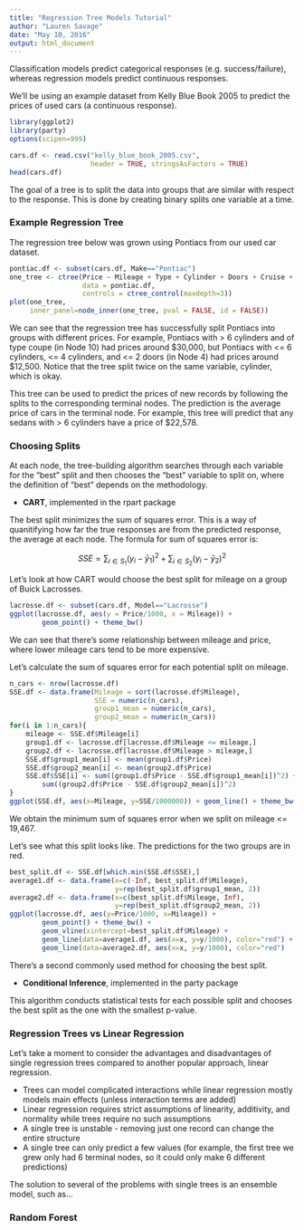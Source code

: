 ```yaml
---
title: "Regression Tree Models Tutorial"
author: "Lauren Savage"
date: "May 10, 2016"
output: html_document
---
```


Classification models predict categorical responses (e.g. success/failure), whereas regression models predict continuous responses.

We'll be using an example dataset from Kelly Blue Book 2005 to predict the prices of used cars (a continuous response).

```r
library(ggplot2)
library(party)
options(scipen=999)
```

```r
cars.df <- read.csv("kelly_blue_book_2005.csv",
                    header = TRUE, stringsAsFactors = TRUE)
head(cars.df)
```

The goal of a tree is to split the data into groups that are similar with respect to the response.  This is done by creating binary splits one variable at a time.

### Example Regression Tree

The regression tree below was grown using Pontiacs from our used car dataset.

```r
pontiac.df <- subset(cars.df, Make=="Pontiac")
one_tree <- ctree(Price ~ Mileage + Type + Cylinder + Doors + Cruise + Sound + Leather, 
                  data = pontiac.df, 
                  controls = ctree_control(maxdepth=3))
plot(one_tree, 
     inner_panel=node_inner(one_tree, pval = FALSE, id = FALSE))
```

We can see that the regression tree has successfully split Pontiacs into groups with different prices.  For example, Pontiacs with > 6 cylinders and of type coupe (in Node 10) had prices around $30,000, but Pontiacs with <= 6 cylinders, <= 4 cylinders, and <= 2 doors (in Node 4) had prices around $12,500.  Notice that the tree split twice on the same variable, cylinder, which is okay.

This tree can be used to predict the prices of new records by following the splits to the corresponding terminal nodes.  The prediction is the average price of cars in the terminal node.  For example, this tree will predict that any sedans with > 6 cylinders have a price of $22,578.

### Choosing Splits

At each node, the tree-building algorithm searches through each variable for the "best" split and then chooses the "best" variable to split on, where the definition of "best" depends on the methodology.

* **CART**, implemented in the rpart package

The best split minimizes the sum of squares error.  This is a way of quanitifying how far the true responses are from the predicted response, the average at each node. The formula for sum of squares error is:

$$ SSE = \sum\nolimits_{i \in S_1} (y_i - \bar{y}_1)^2 + \sum\nolimits_{i \in S_2} (y_i - \bar{y}_2)^2$$

Let's look at how CART would choose the best split for mileage on a group of Buick Lacrosses.

```r
lacrosse.df <- subset(cars.df, Model=="Lacrosse")
ggplot(lacrosse.df, aes(y = Price/1000, x = Mileage)) + 
        geom_point() + theme_bw()
```

We can see that there's some relationship between mileage and price, where lower mileage cars tend to be more expensive.

Let's calculate the sum of squares error for each potential split on mileage.

```r
n_cars <- nrow(lacrosse.df)
SSE.df <- data.frame(Mileage = sort(lacrosse.df$Mileage), 
                     SSE = numeric(n_cars), 
                     group1_mean = numeric(n_cars), 
                     group2_mean = numeric(n_cars))
for(i in 1:n_cars){
    mileage <- SSE.df$Mileage[i]
    group1.df <- lacrosse.df[lacrosse.df$Mileage <= mileage,]
    group2.df <- lacrosse.df[lacrosse.df$Mileage > mileage,]
    SSE.df$group1_mean[i] <- mean(group1.df$Price)
    SSE.df$group2_mean[i] <- mean(group2.df$Price)
    SSE.df$SSE[i] <- sum((group1.df$Price - SSE.df$group1_mean[i])^2) + 
        sum((group2.df$Price - SSE.df$group2_mean[i])^2)
}
ggplot(SSE.df, aes(x=Mileage, y=SSE/1000000)) + geom_line() + theme_bw()
```

We obtain the minimum sum of squares error when we split on mileage <= 19,467.

Let's see what this split looks like. The predictions for the two groups are in red.

```r
best_split.df <- SSE.df[which.min(SSE.df$SSE),]
average1.df <- data.frame(x=c(-Inf, best_split.df$Mileage), 
                          y=rep(best_split.df$group1_mean, 2))
average2.df <- data.frame(x=c(best_split.df$Mileage, Inf), 
                          y=rep(best_split.df$group2_mean, 2))
ggplot(lacrosse.df, aes(y=Price/1000, x=Mileage)) + 
        geom_point() + theme_bw() + 
        geom_vline(xintercept=best_split.df$Mileage) +
        geom_line(data=average1.df, aes(x=x, y=y/1000), color="red") +
        geom_line(data=average2.df, aes(x=x, y=y/1000), color="red")
```

There's a second commonly used method for choosing the best split.

* **Conditional Inference**, implemented in the party package

This algorithm conducts statistical tests for each possible split and chooses the best split as the one with the smallest p-value.

### Regression Trees vs Linear Regression

Let's take a moment to consider the advantages and disadvantages of single regression trees compared to another popular approach, linear regression.

* Trees can model complicated interactions while linear regression mostly models main effects (unless interaction terms are added)
* Linear regression requires strict assumptions of linearity, additivity, and normality while trees require no such assumptions
* A single tree is unstable - removing just one record can change the entire structure
* A single tree can only predict a few values (for example, the first tree we grew only had 6 terminal nodes, so it could only make 6 different predictions)

The solution to several of the problems with single trees is an ensemble model, such as...

### Random Forest


